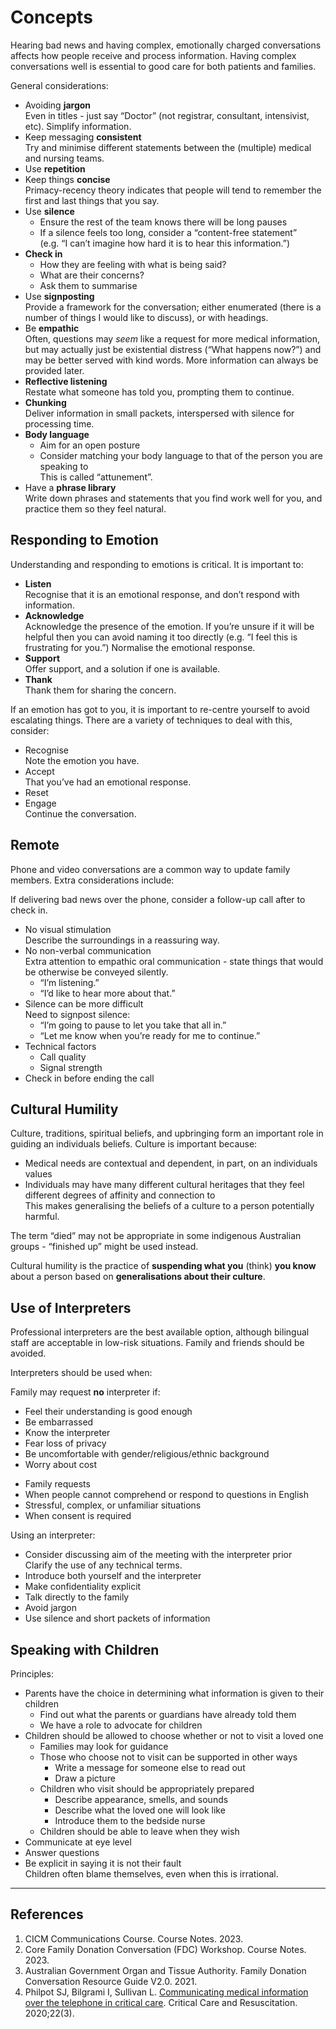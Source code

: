 # Concepts

Hearing bad news and having complex, emotionally charged conversations affects how people receive and process information. Having complex conversations well is essential to good care for both patients and families.


General considerations:

* Avoiding **jargon**\
Even in titles - just say "Doctor" (not registrar, consultant, intensivist, etc). Simplify information.
* Keep messaging **consistent**\
Try and minimise different statements between the (multiple) medical and nursing teams. 
* Use **repetition**
* Keep things **concise**\
Primacy-recency theory indicates that people will tend to remember the first and last things that you say.
* Use **silence**\
	* Ensure the rest of the team knows there will be long pauses
	* If a silence feels too long, consider a "content-free statement" (e.g. "I can't imagine how hard it is to hear this information.")
* **Check in**\
	* How they are feeling with what is being said?
	* What are their concerns?
	* Ask them to summarise\
* Use **signposting**\
Provide a framework for the conversation; either enumerated (there is a number of things I would like to discuss), or with headings.
* Be **empathic**\
Often, questions may *seem* like a request for more medical information, but may actually just be existential distress ("What happens now?") and may be better served with kind words. More information can always be provided later.
* **Reflective listening**\
Restate what someone has told you, prompting them to continue.
* **Chunking**\
Deliver information in small packets, interspersed with silence for processing time.
* **Body language**
	* Aim for an open posture
	* Consider matching your body language to that of the person you are speaking to\
	This is called "attunement".
* Have a **phrase library**\
Write down phrases and statements that you find work well for you, and practice them so they feel natural.


## Responding to Emotion

Understanding and responding to emotions is critical. It is important to:

* **Listen**\
Recognise that it is an emotional response, and don't respond with information.
* **Acknowledge**\
Acknowledge the presence of the emotion. If you're unsure if it will be helpful then you can avoid naming it too directly (e.g. "I feel this is frustrating for you.") Normalise the emotional response.
* **Support**\
Offer support, and a solution if one is available.
* **Thank**\
Thank them for sharing the concern.


If an emotion has got to you, it is important to re-centre yourself to avoid escalating things. There are a variety of techniques to deal with this, consider:

* Recognise\
Note the emotion you have.
* Accept\
That you've had an emotional response.
* Reset
* Engage\
Continue the conversation.


## Remote

Phone and video conversations are a common way to update family members. Extra considerations include:

:::column-margin
If delivering bad news over the phone, consider a follow-up call after to check in.
:::

* No visual stimulation\
Describe the surroundings in a reassuring way.
* No non-verbal communication\
Extra attention to empathic oral communication - state things that would be otherwise be conveyed silently.
	* "I'm listening."
	* "I'd like to hear more about that."
* Silence can be more difficult\
Need to signpost silence:
	* "I'm going to pause to let you take that all in."
	* "Let me know when you're ready for me to continue."
* Technical factors
	* Call quality
	* Signal strength
* Check in before ending the call


## Cultural Humility

Culture, traditions, spiritual beliefs, and upbringing form an important role in guiding an individuals beliefs. Culture is important because:

* Medical needs are contextual and dependent, in part, on an individuals values
* Individuals may have many different cultural heritages that they feel different degrees of affinity and connection to\
This makes generalising the beliefs of a culture to a person potentially harmful.

:::column-margin
The term "died" may not be appropriate in some indigenous Australian groups - "finished up" might be used instead.
:::

Cultural humility is the practice of **suspending what you** (think) **you know** about a person based on **generalisations about their culture**.


## Use of Interpreters

Professional interpreters are the best available option, although bilingual staff are acceptable in low-risk situations. Family and friends should be avoided.

Interpreters should be used when:

:::column-margin
Family may request **no** interpreter if:

* Feel their understanding is good enough
* Be embarrassed
* Know the interpreter
* Fear loss of privacy
* Be uncomfortable with gender/religious/ethnic background
* Worry about cost
:::

* Family requests
* When people cannot comprehend or respond to questions in English
* Stressful, complex, or unfamiliar situations
* When consent is required 

Using an interpreter:

* Consider discussing aim of the meeting with the interpreter prior\
Clarify the use of any technical terms.
* Introduce both yourself and the interpreter
* Make confidentiality explicit
* Talk directly to the family
* Avoid jargon
* Use silence and short packets of information


## Speaking with Children

Principles:

* Parents have the choice in determining what information is given to their children
	* Find out what the parents or guardians have already told them
	* We have a role to advocate for children
* Children should be allowed to choose whether or not to visit a loved one
	* Families may look for guidance
	* Those who choose not to visit can be supported in other ways
		* Write a message for someone else to read out
		* Draw a picture
	* Children who visit should be appropriately prepared
		* Describe appearance, smells, and sounds
		* Describe what the loved one will look like
		* Introduce them to the bedside nurse
	* Children should be able to leave when they wish
* Communicate at eye level
* Answer questions
* Be explicit in saying it is not their fault\
Children often blame themselves, even when this is irrational.

---

## References

1. CICM Communications Course. Course Notes. 2023.
1. Core Family Donation Conversation (FDC) Workshop. Course Notes. 2023.
1. Australian Government Organ and Tissue Authority. Family Donation Conversation Resource Guide V2.0. 2021.
1. Philpot SJ, Bilgrami I, Sullivan L. [Communicating medical information over the telephone in critical care](https://ccr.cicm.org.au/journal-editions/articles/1360). Critical Care and Resuscitation. 2020;22(3). 
